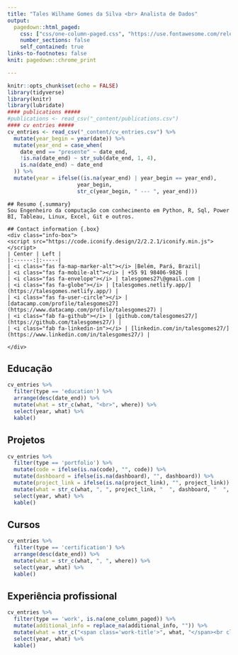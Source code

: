 ```yaml
---
title: "Tales Wilhame Gomes da Silva <br> Analista de Dados"
output:
  pagedown::html_paged:
    css: ["css/one-column-paged.css", "https://use.fontawesome.com/releases/v5.7.2/css/all.css"]
    number_sections: false
    self_contained: true
links-to-footnotes: false
knit: pagedown::chrome_print

---
```




```r
knitr::opts_chunk$set(echo = FALSE)
library(tidyverse)
library(knitr)
library(lubridate)
#### publications #####
#publications <- read_csv("_content/publications.csv")
#### cv entries #####
cv_entries <- read_csv("_content/cv_entries.csv") %>% 
  mutate(year_begin = year(date)) %>%
  mutate(year_end = case_when(
    date_end == "presente" ~ date_end,
    !is.na(date_end) ~ str_sub(date_end, 1, 4),
    is.na(date_end) ~ date_end
  )) %>%
  mutate(year = ifelse((is.na(year_end) | year_begin == year_end),
                      year_begin,
                      str_c(year_begin, " --- ", year_end)))
```

<div class="grid-container"> 
<!-- top row -->
```block
## Resumo {.summary}
Sou Engenheiro da computação com conhecimento em Python, R, Sql, Power BI, Tableau, Linux, Excel, Git e outros.
```

```block
## Contact information {.box}
<div class="info-box">
<script src="https://code.iconify.design/2/2.2.1/iconify.min.js"></script>
| Center | Left |
|:------:|:-----|
| <i class="fas fa-map-marker-alt"></i> |Belém, Pará, Brazil|
| <i class="fas fa-mobile-alt"></i> | +55 91 98406-9826 |
| <i class="fas fa-envelope"></i> | talesgomes27\@gmail.com |
| <i class="fas fa-globe"></i> | [talesgomes.netlify.app/](https://talesgomes.netlify.app/) |
| <i class="fas fa-user-circle"></i> | [datacamp.com/profile/talesgomes27](https://www.datacamp.com/profile/talesgomes27) |
| <i class="fab fa-github"></i> | [github.com/talesgomes27/](https://github.com/talesgomes27/) |
| <i class="fab fa-linkedin-in"></i> | [linkedin.com/in/talesgomes27/](https://www.linkedin.com/in/talesgomes27/) |
 
</div>
```

</div>



## Educação {.education .nohead .set-width}
```r
cv_entries %>% 
  filter(type == 'education') %>% 
  arrange(desc(date_end)) %>%
  mutate(what = str_c(what, "<br>", where)) %>% 
  select(year, what) %>% 
  kable()
```




## Projetos {.portfolio .nohead .set-width}
```r
cv_entries %>% 
  filter(type == 'portfolio') %>%
  mutate(code = ifelse(is.na(code), "", code)) %>%
  mutate(dashboard = ifelse(is.na(dashboard), "", dashboard)) %>%
  mutate(project_link = ifelse(is.na(project_link), "", project_link)) %>%
  mutate(what = str_c(what, ", ", project_link, "  ", dashboard, "  ", code)) %>% 
  select(year, what) %>% 
  kable()
```



## Cursos {.certification .nohead .set-width}
```r
cv_entries %>% 
  filter(type == 'certification') %>% 
  arrange(desc(date_end)) %>%
  mutate(what = str_c(what, ", ", where)) %>% 
  select(year, what) %>% 
  kable()
```


## Experiência profissional {.work .nohead .vertical-top .set-width}
```r
cv_entries %>% 
  filter(type == 'work', is.na(one_column_paged)) %>% 
  mutate(additional_info = replace_na(additional_info, "")) %>% 
  mutate(what = str_c("<span class='work-title'>", what, "</span><br class='work-break'>", where, "<br>", additional_info)) %>% 
  select(year, what) %>% 
  kable()
```

